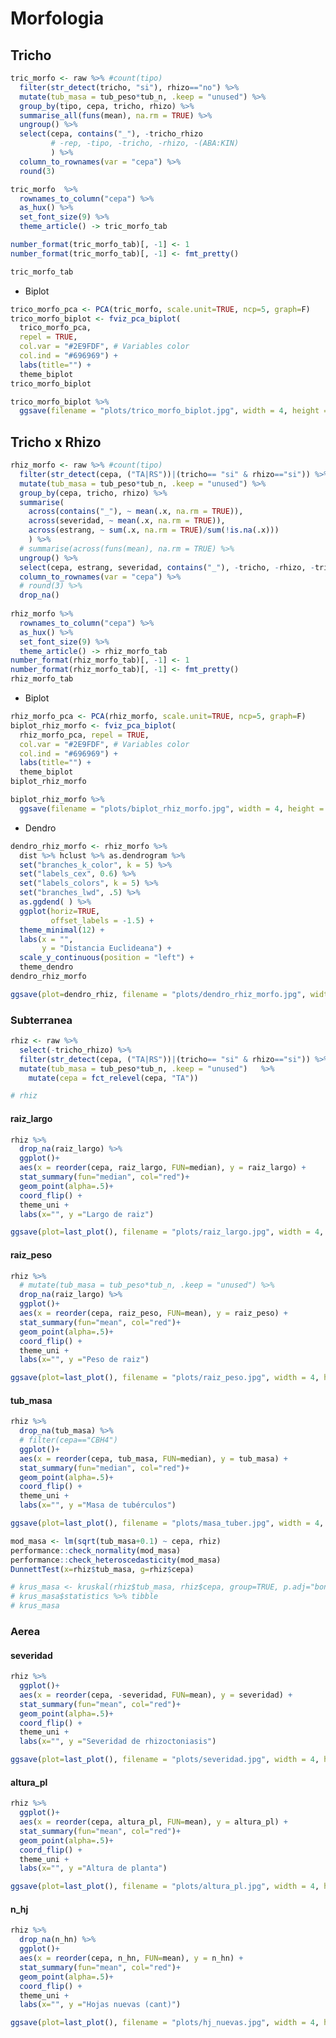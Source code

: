 # Morfologia 

## Tricho 

```r
tric_morfo <- raw %>% #count(tipo)
  filter(str_detect(tricho, "si"), rhizo=="no") %>% 
  mutate(tub_masa = tub_peso*tub_n, .keep = "unused") %>% 
  group_by(tipo, cepa, tricho, rhizo) %>%
  summarise_all(funs(mean), na.rm = TRUE) %>% 
  ungroup() %>% 
  select(cepa, contains("_"), -tricho_rhizo 
         # -rep, -tipo, -tricho, -rhizo, -(ABA:KIN)
         ) %>% 
  column_to_rownames(var = "cepa") %>% 
  round(3) 

tric_morfo  %>% 
  rownames_to_column("cepa") %>% 
  as_hux() %>% 
  set_font_size(9) %>%  
  theme_article() -> tric_morfo_tab

number_format(tric_morfo_tab)[, -1] <- 1 
number_format(tric_morfo_tab)[, -1] <- fmt_pretty()

tric_morfo_tab
```

- Biplot 

```r
trico_morfo_pca <- PCA(tric_morfo, scale.unit=TRUE, ncp=5, graph=F)
trico_morfo_biplot <- fviz_pca_biplot(
  trico_morfo_pca, 
  repel = TRUE,
  col.var = "#2E9FDF", # Variables color
  col.ind = "#696969") + 
  labs(title="") + 
  theme_biplot
trico_morfo_biplot
```

```r
trico_morfo_biplot %>% 
  ggsave(filename = "plots/trico_morfo_biplot.jpg", width = 4, height = 4, scale=1.2, dpi = 600)
```

## Tricho x Rhizo 

```r
rhiz_morfo <- raw %>% #count(tipo)
  filter(str_detect(cepa, ("TA|RS"))|(tricho== "si" & rhizo=="si")) %>%
  mutate(tub_masa = tub_peso*tub_n, .keep = "unused") %>% 
  group_by(cepa, tricho, rhizo) %>%
  summarise(
    across(contains("_"), ~ mean(.x, na.rm = TRUE)), 
    across(severidad, ~ mean(.x, na.rm = TRUE)), 
    across(estrang, ~ sum(.x, na.rm = TRUE)/sum(!is.na(.x)))
    ) %>% 
  # summarise(across(funs(mean), na.rm = TRUE) %>% 
  ungroup() %>% 
  select(cepa, estrang, severidad, contains("_"), -tricho, -rhizo, -tricho_rhizo) %>% 
  column_to_rownames(var = "cepa") %>% 
  # round(3) %>% 
  drop_na()  
  
rhiz_morfo %>% 
  rownames_to_column("cepa") %>% 
  as_hux() %>% 
  set_font_size(9) %>%  
  theme_article() -> rhiz_morfo_tab
number_format(rhiz_morfo_tab)[, -1] <- 1 
number_format(rhiz_morfo_tab)[, -1] <- fmt_pretty()
rhiz_morfo_tab
```

- Biplot 

```r
rhiz_morfo_pca <- PCA(rhiz_morfo, scale.unit=TRUE, ncp=5, graph=F)
biplot_rhiz_morfo <- fviz_pca_biplot(
  rhiz_morfo_pca, repel = TRUE,
  col.var = "#2E9FDF", # Variables color
  col.ind = "#696969") +   
  labs(title="") + 
  theme_biplot
biplot_rhiz_morfo
```


```r
biplot_rhiz_morfo %>% 
  ggsave(filename = "plots/biplot_rhiz_morfo.jpg", width = 4, height = 4, scale=1.2, dpi = 600)
```

- Dendro

```r
dendro_rhiz_morfo <- rhiz_morfo %>% 
  dist %>% hclust %>% as.dendrogram %>%
  set("branches_k_color", k = 5) %>% 
  set("labels_cex", 0.6) %>% 
  set("labels_colors", k = 5) %>%
  set("branches_lwd", .5) %>%
  as.ggdend( ) %>%
  ggplot(horiz=TRUE, 
         offset_labels = -1.5) + 
  theme_minimal(12) +
  labs(x = "", 
       y = "Distancia Euclideana") +
  scale_y_continuous(position = "left") + 
  theme_dendro
dendro_rhiz_morfo
```

```r
ggsave(plot=dendro_rhiz, filename = "plots/dendro_rhiz_morfo.jpg", width = 4, height = 4, scale=1.2, dpi = 600)
```

### Subterranea

```r
rhiz <- raw %>%  
  select(-tricho_rhizo) %>% 
  filter(str_detect(cepa, ("TA|RS"))|(tricho== "si" & rhizo=="si")) %>% 
  mutate(tub_masa = tub_peso*tub_n, .keep = "unused")   %>% 
    mutate(cepa = fct_relevel(cepa, "TA")) 

# rhiz
```

#### raiz_largo

```r
rhiz %>%   
  drop_na(raiz_largo) %>% 
  ggplot()+
  aes(x = reorder(cepa, raiz_largo, FUN=median), y = raiz_largo) +  
  stat_summary(fun="median", col="red")+
  geom_point(alpha=.5)+
  coord_flip() +
  theme_uni +
  labs(x="", y ="Largo de raiz")
```

```r
ggsave(plot=last_plot(), filename = "plots/raiz_largo.jpg", width = 4, height = 4, scale=1.2, dpi = 600)
```

#### raiz_peso

```r
rhiz %>%
  # mutate(tub_masa = tub_peso*tub_n, .keep = "unused") %>%   
  drop_na(raiz_largo) %>% 
  ggplot()+
  aes(x = reorder(cepa, raiz_peso, FUN=mean), y = raiz_peso) +  
  stat_summary(fun="mean", col="red")+
  geom_point(alpha=.5)+
  coord_flip() +
  theme_uni +
  labs(x="", y ="Peso de raiz")
```

```r
ggsave(plot=last_plot(), filename = "plots/raiz_peso.jpg", width = 4, height = 4, scale=1.2, dpi = 600)
```

#### tub_masa

```r
rhiz %>%
  drop_na(tub_masa) %>% 
  # filter(cepa=="CBH4")
  ggplot()+
  aes(x = reorder(cepa, tub_masa, FUN=median), y = tub_masa) +  
  stat_summary(fun="median", col="red")+
  geom_point(alpha=.5)+
  coord_flip() +
  theme_uni +
  labs(x="", y ="Masa de tubérculos")
```

```r
ggsave(plot=last_plot(), filename = "plots/masa_tuber.jpg", width = 4, height = 4, scale=1.2, dpi = 600)
```

```r
mod_masa <- lm(sqrt(tub_masa+0.1) ~ cepa, rhiz)
performance::check_normality(mod_masa)
performance::check_heteroscedasticity(mod_masa)
DunnettTest(x=rhiz$tub_masa, g=rhiz$cepa)

# krus_masa <- kruskal(rhiz$tub_masa, rhiz$cepa, group=TRUE, p.adj="bonferroni")
# krus_masa$statistics %>% tibble 
# krus_masa
```

### Aerea

#### severidad

```r
rhiz %>%
  ggplot()+
  aes(x = reorder(cepa, -severidad, FUN=mean), y = severidad) +  
  stat_summary(fun="mean", col="red")+
  geom_point(alpha=.5)+
  coord_flip() +
  theme_uni +
  labs(x="", y ="Severidad de rhizoctoniasis")
```

```r
ggsave(plot=last_plot(), filename = "plots/severidad.jpg", width = 4, height = 4, scale=1.2, dpi = 600)
```

#### altura_pl

```r
rhiz %>%
  ggplot()+
  aes(x = reorder(cepa, altura_pl, FUN=mean), y = altura_pl) +  
  stat_summary(fun="mean", col="red")+
  geom_point(alpha=.5)+
  coord_flip() +
  theme_uni +
  labs(x="", y ="Altura de planta")
```

```r
ggsave(plot=last_plot(), filename = "plots/altura_pl.jpg", width = 4, height = 4, scale=1.2, dpi = 600)
```

#### n_hj

```r
rhiz %>%
  drop_na(n_hn) %>% 
  ggplot()+
  aes(x = reorder(cepa, n_hn, FUN=mean), y = n_hn) +  
  stat_summary(fun="mean", col="red")+
  geom_point(alpha=.5)+
  coord_flip() +
  theme_uni +
  labs(x="", y ="Hojas nuevas (cant)")
```

```r
ggsave(plot=last_plot(), filename = "plots/hj_nuevas.jpg", width = 4, height = 4, scale=1.2, dpi = 600)
```
